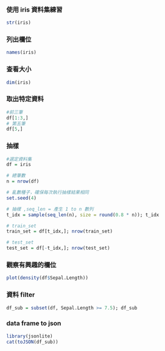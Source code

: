 ### 使用 iris 資料集練習

```r
str(iris)
```

### 列出欄位
```r
names(iris)
```

### 查看大小
```r
dim(iris)
```

### 取出特定資料
```r
#前三筆
df[1:3,]
# 第五筆
df[5,]
```


### 抽樣
```r
#選定資料集
df = iris

# 總筆數
n = nrow(df)

# 亂數種子，確保每次執行抽樣結果相同
set.seed(4)

# 抽樣 ,seq_len = 產生 1 to n 數列
t_idx = sample(seq_len(n), size = round(0.8 * n)); t_idx

# train_set
train_set = df[t_idx,]; nrow(train_set)

# test_set
test_set = df[-t_idx,]; nrow(test_set)
```

### 觀察有興趣的欄位
```r
plot(density(df$Sepal.Length))
```


### 資料 filter
```r
df_sub = subset(df, Sepal.Length >= 7.5); df_sub
```

### data frame to json
```r
library(jsonlite)
cat(toJSON(df_sub))
```




